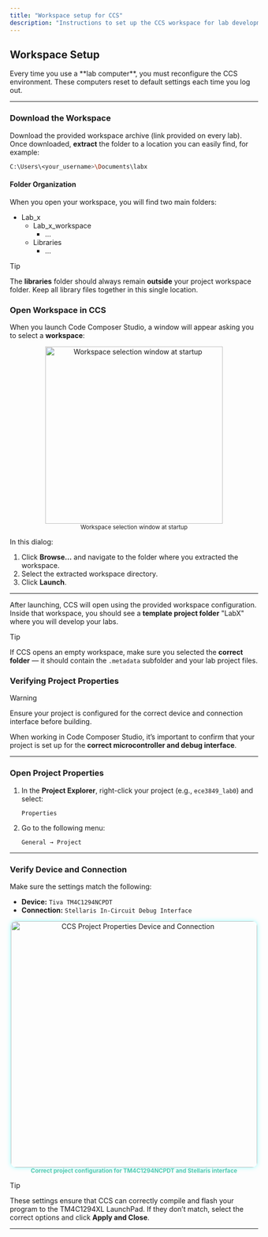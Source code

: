 ```yaml
---
title: "Workspace setup for CCS"
description: "Instructions to set up the CCS workspace for lab development"
---
```


## Workspace Setup 
<Aside type="note" title="Important">
Every time you use a **lab computer**, you must reconfigure the CCS environment. These computers reset to default settings each time you log out.
</Aside>

---
### Download the Workspace

Download the provided workspace archive (link provided on every lab).  
Once downloaded, **extract** the folder to a location you can easily find, for example:
```bash
C:\Users\<your_username>\Documents\labx
```

#### Folder Organization
When you open your workspace, you will find two main folders:
<FileTree>
- Lab_x
  - Lab_x_workspace
    - ...
  - Libraries
    - ...
</FileTree>


> [!tip]
> The **libraries** folder should always remain **outside** your project workspace folder. Keep all library files together in this single location.

### Open Workspace in CCS

When you launch Code Composer Studio, a window will appear asking you to select a **workspace**:
<p align="center">
  <img src="https://hackmd.io/_uploads/HkhDFQVRxl.png" alt="Workspace selection window at startup" width="360" />
  <br />
  <sub>Workspace selection window at startup</sub>
</p>

In this dialog:
1. Click **Browse...**  and navigate to the folder where you extracted the workspace.
2. Select the extracted workspace directory.
3. Click **Launch**.
---
After launching, CCS will open using the provided workspace configuration.  
Inside that workspace, you should see a **template project folder** "LabX" where you will develop your labs.

> [!TIP]
> If CCS opens an empty workspace, make sure you selected the **correct folder** — it should contain the `.metadata` subfolder and your lab project files.


### Verifying Project Properties

> [!warning]
> Ensure your project is configured for the correct device and connection interface before building.

When working in Code Composer Studio, it’s important to confirm that your project is set up for the **correct microcontroller and debug interface**.

---

### Open Project Properties

1. In the **Project Explorer**, right-click your project (e.g., `ece3849_lab0`) and select:
   ```
   Properties
   ```
2. Go to the following menu:
   ```
   General → Project
   ```

---

### Verify Device and Connection

Make sure the settings match the following:

- **Device:** `Tiva TM4C1294NCPDT`
- **Connection:** `Stellaris In-Circuit Debug Interface`

<p align="center">
  <img src="https://hackmd.io/_uploads/HkNdMoVAxg.png" alt="CCS Project Properties Device and Connection" width="500" style="border-radius:10px; box-shadow:0 0 10px #00ffff66;"/>
  <br/>
  <sub><span style="color:#4ec9b0; font-weight:bold;">Correct project configuration for TM4C1294NCPDT and Stellaris interface</span></sub>
</p>

> [!TIP]
> These settings ensure that CCS can correctly compile and flash your program to the TM4C1294XL LaunchPad. If they don’t match, select the correct options and click **Apply and Close**.

---